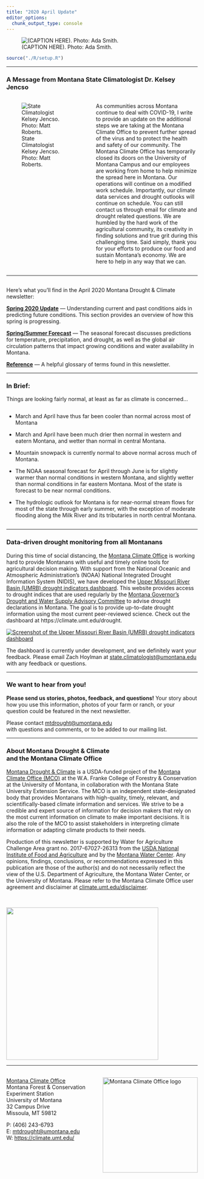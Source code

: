 ```yaml
---
title: "2020 April Update"
editor_options: 
  chunk_output_type: console
---
```


![(CAPTION HERE). Photo: Ada Smith.](./img/ada_smith_calf.jpg)

```r
source("./R/setup.R")
```

---

### A Message from Montana State Climatologist Dr. Kelsey Jencso {-}

:::::: {.columns}
::: {.column width="40%"}
![State Climatologist Kelsey Jencso. Photo: Matt Roberts.](./img/jencso.jpg)
:::
::: {.column width="2%"}
\ 
<!-- an empty Div (with a whitespace), serving as
a column separator -->
:::
::: {.column width="58%"}
As communities across Montana continue to deal with COVID-19, I write to provide an update on the additional steps we are taking at the Montana Climate Office to prevent further spread of the virus and to protect the health and safety of our community. The Montana Climate Office has temporarily closed its doors on the University of Montana Campus and our employees are working from home to help minimize the spread here in Montana. Our operations will continue on a modified work schedule. Importantly, our climate data services and drought outlooks will continue on schedule. You can still contact us through email for climate and drought related questions. We are humbled by the hard work of the agricultural community, its creativity in finding solutions and true grit during this challenging time. Said simply, thank you for your efforts to produce our food and sustain Montana’s economy. We are here to help in any way that we can.
:::
::::::

-----

## {-}
Here's what you'll find in the April 2020 Montana Drought & Climate newsletter:

[**Spring 2020 Update**](./review.html) --- Understanding current and past conditions aids in predicting future conditions. This section provides an overview of how this spring is progressing.

[**Spring/Summer Forecast**](./forecast.html) --- The seasonal forecast discusses predictions for temperature, precipitation, and drought, as well as the global air circulation patterns that impact growing conditions and water availability in Montana.

[**Reference**](./reference.html) --- A helpful glossary of terms found in this newsletter.

---

### In Brief:{-}

Things are looking fairly normal, at least as far as climate is concerned...

<div style="-webkit-columns: 2 300px;-moz-columns: 2 300px;columns: 2 300px;">
* March and April have thus far been cooler than normal across most of Montana

* March and April have been much drier then normal in western and eatern Montana, and wetter than normal in central Montana.

* Mountain snowpack is currently normal to above normal across much of Montana.

* The NOAA seasonal forecast for April through June is for slightly warmer than normal conditions in western Montana, and slightly wetter than normal conditions in far eastern Montana. Most of the state is forecast to be near normal conditions.

* The hydrologic outlook for Montana is for near-normal stream flows for most of the state through early summer, with the exception of moderate flooding along the Milk River and its tributaries in north central Montana.

</div>

-----

### Data-driven drought monitoring from all Montanans {-}

During this time of social distancing, the [Montana Climate Office](https://climate.umt.edu/) is working hard to provide Montanans with useful and timely online tools for agricultural decision making. With support from the National Oceanic and Atmospheric Administration’s (NOAA) National Integrated Drought Information System (NIDIS), we have developed the [Upper Missouri River Basin (UMRB) drought indicators dashboard](https://climate.umt.edu/drought). This website provides access to drought indices that are used regularly by the [Montana Governor’s Drought and Water Supply Advisory Committee](http://dnrc.mt.gov/divisions/water/drought-management/drought-committee/monitoring-sub-committee-msc) to advise drought declarations in Montana. The goal is to provide up-to-date drought information using the most current peer-reviewed science. Check out the dashboard at https://climate.umt.edu/drought.

[![](./img/drought_dashboard.jpg "Screenshot of the Upper Missouri River Basin (UMRB) drought indicators dashboard")](https://climate.umt.edu/drought)

The dashboard is currently under development, and we definitely want your feedback. Please email Zach Hoylman at [state.climatologist@umontana.edu](mailto:state.climatologist@umontana.edu) with any feedback or questions.

-----


### We want to hear from you! {-}
**Please send us stories, photos, feedback, and questions!** Your story about how you use this information, photos of your farm or ranch, or your question could be featured in the next newsletter.

Please contact [mtdrought@umontana.edu](mailto:mtdrought@umontana.edu)<br> with questions and comments, or to be added to our mailing list.

-----

### About **Montana Drought & Climate**<br>and the **Montana Climate Office** {-}
[Montana Drought & Climate](https://climate.umt.edu/mtdrought/) is a USDA-funded project of the [Montana Climate Office (MCO)](https://climate.umt.edu/) at the W.A. Franke College of Forestry & Conservation at the University of Montana, in collaboration with the Montana State University Extension Service. The MCO is an independent state-designated body that provides Montanans with high-quality, timely, relevant, and scientifically-based climate information and services. We strive to be a credible and expert source of information for decision makers that rely on the most current information on climate to make important decisions. It is also the role of the MCO to assist stakeholders in interpreting climate information or adapting climate products to their needs.

Production of this newsletter is supported by Water for Agriculture Challenge Area grant no. 2017-67027-26313 from the [USDA National Institute of Food and Agriculture](https://nifa.usda.gov/) and by the [Montana Water Center](https://www.montanawatercenter.org/). Any opinions, findings, conclusions, or recommendations expressed in this publication are those of the author(s) and do not necessarily reflect the view of the U.S. Department of Agriculture, the Montana Water Center, or the University of Montana. Please refer to the Montana Climate Office user agreement and disclaimer at [climate.umt.edu/disclaimer](https://climate.umt.edu/disclaimer/).

<br>
<div style="text-align: left;">
![](./img/NIFA_logo.jpg){style="width:400px;"}
</div>

-----

<br>
<a href="https://climate.umt.edu/" target="_blank">
  <img src="./img/MCO_logo.svg" alt="Montana Climate Office logo" style="width:250px;float:right;">
</a>
[Montana Climate Office](https://climate.umt.edu/)<br>
Montana Forest & Conservation Experiment Station<br>
University of Montana<br>
32 Campus Drive<br>
Missoula, MT 59812<br>

P: (406) 243-6793<br>
E: [mtdrought@umontana.edu](mailto:mtdrought@umontana.edu)<br>
W: [https://climate.umt.edu/](https://climate.umt.edu/)
